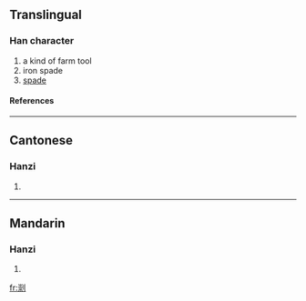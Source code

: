 ==Translingual==
===Han character===
{{Han char|rn=18|rad=刀|as=11|sn=13|four=|canj=山火中弓 (UFLN)}}
# a kind of farm tool
# iron spade
# [[spade]]
====References====
{{Han ref|kx=0143.220|hdz=10354.050|uh=34FD|ud=13565}}

----
==Cantonese==
===Hanzi===
{{yue-hanzi|jyut=|y=sung4}}
# {{defn|Cantonese}}

----
==Mandarin==
===Hanzi===
{{cmn-hanzi|pin=[[chóng]] (chong2)|wg=ch'ung<sup>2</sup>}}
# {{defn|Mandarin}}

[[fr:㓽]]
